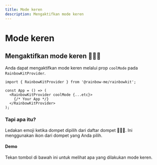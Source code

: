 ```yaml
---
title: Mode keren
description: Mengaktifkan mode keren
---
```


# Mode keren

## Mengaktifkan mode keren 🌈🌈🌈

Anda dapat mengaktifkan mode keren melalui prop `coolMode` pada `RainbowKitProvider`.

```tsx
import { RainbowKitProvider } from '@rainbow-me/rainbowkit';

const App = () => (
  <RainbowKitProvider coolMode {...etc}>
    {/* Your App */}
  </RainbowKitProvider>
);
```

### Tapi apa itu?

Ledakan emoji ketika dompet dipilih dari daftar dompet 🌈🌈🌈. Ini menggunakan ikon dari dompet yang Anda pilih.

#### Demo

Tekan tombol di bawah ini untuk melihat apa yang dilakukan mode keren.

<CoolMode />
